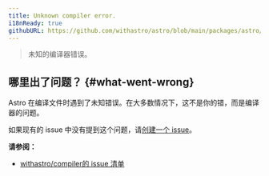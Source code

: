 ```yaml
---
title: Unknown compiler error.
i18nReady: true
githubURL: https://github.com/withastro/astro/blob/main/packages/astro/src/core/errors/errors-data.ts
---
```


> 未知的编译器错误。

## 哪里出了问题？ \{#what-went-wrong\}
Astro 在编译文件时遇到了未知错误。在大多数情况下，这不是你的错，而是编译器的问题。

如果现有的 issue 中没有提到这个问题，请[创建一个 issue](https://astro.build/issues/compiler)。

**请参阅：**
-  [withastro/compiler的 issue 清单](https://astro.build/issues/compiler)
